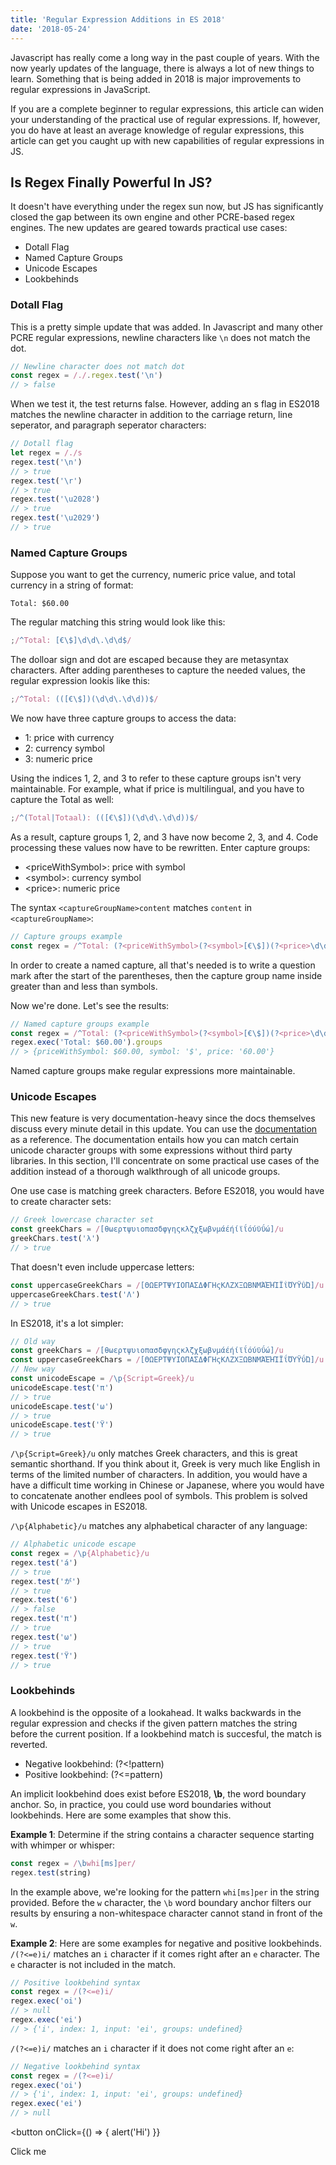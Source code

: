 ```yaml
---
title: 'Regular Expression Additions in ES 2018'
date: '2018-05-24'
---
```


Javascript has really come a long way in the past couple of years. With the now yearly updates of the language, there is always a lot of new things to learn. Something that is being added in 2018 is major improvements to regular expressions in JavaScript.

If you are a complete beginner to regular expressions, this article can widen your understanding of the practical use of regular expressions. If, however, you do have at least an average knowledge of regular expressions, this article can get you caught up with new capabilities of regular expressions in JS.

## Is Regex Finally Powerful In JS?

It doesn't have everything under the regex sun now, but JS has significantly closed the gap between its own engine and other PCRE-based regex engines. The new updates are geared towards practical use cases:

- Dotall Flag
- Named Capture Groups
- Unicode Escapes
- Lookbehinds

### Dotall Flag

This is a pretty simple update that was added. In Javascript and many other PCRE regular expressions, newline characters like `\n` does not match the dot.

```js
// Newline character does not match dot
const regex = /./.regex.test('\n')
// > false
```

When we test it, the test returns false. However, adding an s flag in ES2018 matches the newline character in addition to the carriage return, line seperator, and paragraph seperator characters:

```js
// Dotall flag
let regex = /./s
regex.test('\n')
// > true
regex.test('\r')
// > true
regex.test('\u2028')
// > true
regex.test('\u2029')
// > true
```

### Named Capture Groups

Suppose you want to get the currency, numeric price value, and total currency in a string of format:

```
Total: $60.00
```

The regular matching this string would look like this:

```js
;/^Total: [€\$]\d\d\.\d\d$/
```

The dolloar sign and dot are escaped because they are metasyntax characters. After adding parentheses to capture the needed values, the regular expression lookis like this:

```js
;/^Total: (([€\$])(\d\d\.\d\d))$/
```

We now have three capture groups to access the data:

- 1: price with currency
- 2: currency symbol
- 3: numeric price

Using the indices 1, 2, and 3 to refer to these capture groups isn't very maintainable. For example, what if price is multilingual, and you have to capture the Total as well:

```js
;/^(Total|Totaal): (([€\$])(\d\d\.\d\d))$/
```

As a result, capture groups 1, 2, and 3 have now become 2, 3, and 4. Code processing these values now have to be rewritten. Enter capture groups:

- &lt;priceWithSymbol&gt;: price with symbol
- &lt;symbol&gt;: currency symbol
- &lt;price&gt;: numeric price

The syntax `<captureGroupName>content` matches `content` in `<captureGroupName>`:

```js
// Capture groups example
const regex = /^Total: (?<priceWithSymbol>(?<symbol>[€\$])(?<price>\d\d\.\d\d))$/
```

In order to create a named capture, all that's needed is to write a question mark after the start of the parentheses, then the capture group name inside greater than and less than symbols.

Now we're done. Let's see the results:

```js
// Named capture groups example
const regex = /^Total: (?<priceWithSymbol>(?<symbol>[€\$])(?<price>\d\d\.\d\d))$/
regex.exec('Total: $60.00').groups
// > {priceWithSymbol: $60.00, symbol: '$', price: '60.00'}
```

Named capture groups make regular expressions more maintainable.

### Unicode Escapes

This new feature is very documentation-heavy since the docs themselves discuss every minute detail in this update. You can use the [documentation](https://github.com/tc39/proposal-regexp-unicode-property-escapes) as a reference. The documentation entails how you can match certain unicode character groups with some expressions without third party libraries. In this section, I'll concentrate on some practical use cases of the addition instead of a thorough walkthrough of all unicode groups.

One use case is matching greek characters. Before ES2018, you would have to create character sets:

```js
// Greek lowercase character set
const greekChars = /[θωερτψυιοπασδφγηςκλζχξωβνμάέήίϊΐόύϋΰώ]/u
greekChars.test('λ')
// > true
```

That doesn't even include uppercase letters:

```js
const uppercaseGreekChars = /[ΘΩΕΡΤΨΥΙΟΠΑΣΔΦΓΗςΚΛΖΧΞΩΒΝΜΆΈΉΊΪΐΌΎΫΰΏ]/u
uppercaseGreekChars.test('Λ')
// > true
```

In ES2018, it's a lot simpler:

```js
// Old way
const greekChars = /[θωερτψυιοπασδφγηςκλζχξωβνμάέήίϊΐόύϋΰώ]/u
const uppercaseGreekChars = /[ΘΩΕΡΤΨΥΙΟΠΑΣΔΦΓΗςΚΛΖΧΞΩΒΝΜΆΈΉΊΪΐΌΎΫΰΏ]/u
// New way
const unicodeEscape = /\p{Script=Greek}/u
unicodeEscape.test('π')
// > true
unicodeEscape.test('ω')
// > true
unicodeEscape.test('Ϋ')
// > true
```

`/\p{Script=Greek}/u` only matches Greek characters, and this is great semantic shorthand. If you think about it, Greek is very much like English in terms of the limited number of characters. In addition, you would have a have a difficult time working in Chinese or Japanese, where you would have to concatenate another endlees pool of symbols. This problem is solved with Unicode escapes in ES2018.

`/\p{Alphabetic}/u` matches any alphabetical character of any language:

```js
// Alphabetic unicode escape
const regex = /\p{Alphabetic}/u
regex.test('á')
// > true
regex.test('が')
// > true
regex.test('6')
// > false
regex.test('π')
// > true
regex.test('ω')
// > true
regex.test('Ϋ')
// > true
```

### Lookbehinds

A lookbehind is the opposite of a lookahead. It walks backwards in the regular expression and checks if the given pattern matches the string before the current position. If a lookbehind match is succesful, the match is reverted.

- Negative lookbehind: (?<!pattern)
- Positive lookbehind: (?<=pattern)

An implicit lookbehind does exist before ES2018, **\b**, the word boundary anchor. So, in practice, you could use word boundaries without lookbehinds. Here are some examples that show this.

**Example 1**: Determine if the string contains a character sequence starting with whimper or whisper:

```js
const regex = /\bwhi[ms]per/
regex.test(string)
```

In the example above, we're looking for the pattern `whi[ms]per` in the string provided. Before the `w` character, the `\b` word boundary anchor filters our results by ensuring a non-whitespace character cannot stand in front of the `w`.

**Example 2**: Here are some examples for negative and positive lookbehinds. `/(?<=e)i/` matches an `i` character if it comes right after an `e` character. The `e` character is not included in the match.

```js
// Positive lookbehind syntax
const regex = /(?<=e)i/
regex.exec('oi')
// > null
regex.exec('ei')
// > {'i', index: 1, input: 'ei', groups: undefined}
```

`/(?<=e)i/` matches an `i` character if it does not come right after an `e`:

```js
// Negative lookbehind syntax
const regex = /(?<=e)i/
regex.exec('oi')
// > {'i', index: 1, input: 'ei', groups: undefined}
regex.exec('ei')
// > null
```

<button
  onClick={() => {
    alert('Hi')
  }}
>
  Click me
</button>
